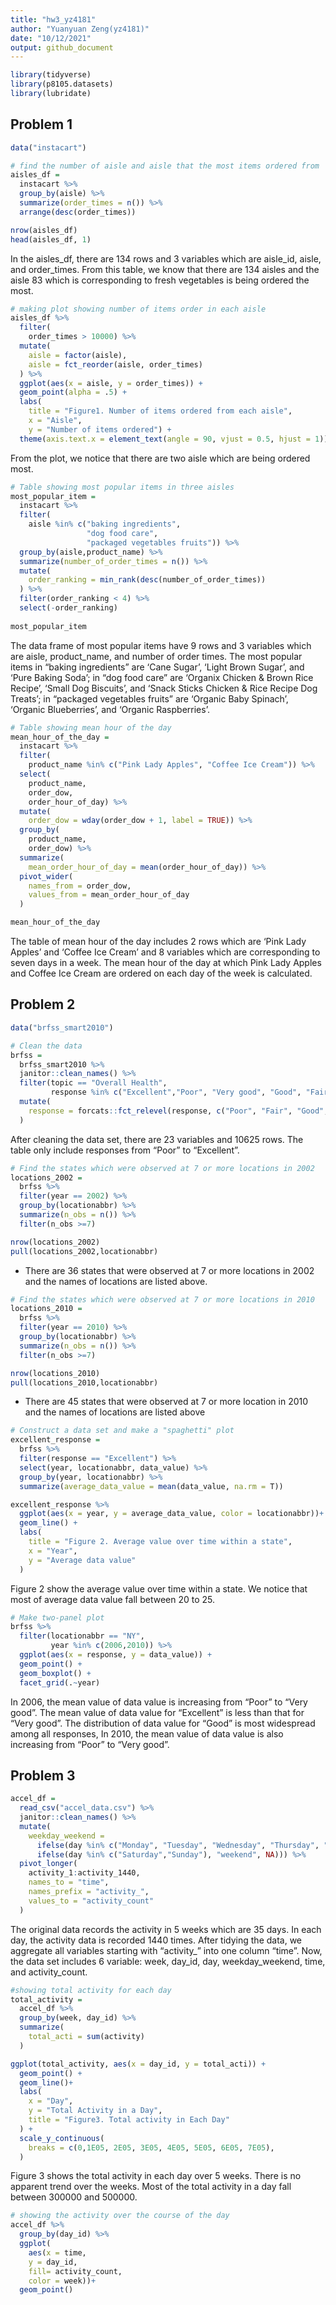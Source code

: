 ```yaml
---
title: "hw3_yz4181"
author: "Yuanyuan Zeng(yz4181)"
date: "10/12/2021"
output: github_document
---
```


```r
library(tidyverse)
library(p8105.datasets)
library(lubridate)
```

## Problem 1

```r
data("instacart")

# find the number of aisle and aisle that the most items ordered from
aisles_df =
  instacart %>% 
  group_by(aisle) %>% 
  summarize(order_times = n()) %>% 
  arrange(desc(order_times))

nrow(aisles_df)
head(aisles_df, 1)
```
In the aisles_df, there are 134 rows and 3 variables which are aisle_id, aisle, and order_times. From this table, we know that there are 134 aisles and the aisle 83 which is corresponding to fresh vegetables is being ordered the most. 

```r
# making plot showing number of items order in each aisle
aisles_df %>% 
  filter(
    order_times > 10000) %>% 
  mutate(
    aisle = factor(aisle), 
    aisle = fct_reorder(aisle, order_times)
  ) %>% 
  ggplot(aes(x = aisle, y = order_times)) +
  geom_point(alpha = .5) +
  labs(
    title = "Figure1. Number of items ordered from each aisle",
    x = "Aisle",
    y = "Number of items ordered") + 
  theme(axis.text.x = element_text(angle = 90, vjust = 0.5, hjust = 1))
```
From the plot, we notice that there are two aisle which are being ordered most. 

```r
# Table showing most popular items in three aisles
most_popular_item = 
  instacart %>% 
  filter(
    aisle %in% c("baking ingredients", 
                 "dog food care", 
                 "packaged vegetables fruits")) %>% 
  group_by(aisle,product_name) %>% 
  summarize(number_of_order_times = n()) %>% 
  mutate(
    order_ranking = min_rank(desc(number_of_order_times))
  ) %>% 
  filter(order_ranking < 4) %>% 
  select(-order_ranking)
  
most_popular_item
```
The data frame of most popular items have 9 rows and 3 variables which are aisle, product_name, and number of order times. The most popular items in "baking ingredients" are 'Cane Sugar', 'Light Brown Sugar', and 'Pure Baking Soda'; in "dog food care" are 'Organix Chicken & Brown Rice Recipe', 'Small Dog Biscuits', and 'Snack Sticks Chicken & Rice Recipe Dog Treats'; in "packaged vegetables fruits" are 'Organic Baby Spinach', 'Organic Blueberries', and 'Organic Raspberries'.


```r
# Table showing mean hour of the day
mean_hour_of_the_day =
  instacart %>% 
  filter(
    product_name %in% c("Pink Lady Apples", "Coffee Ice Cream")) %>% 
  select(
    product_name,
    order_dow,
    order_hour_of_day) %>% 
  mutate(
    order_dow = wday(order_dow + 1, label = TRUE)) %>% 
  group_by(
    product_name,
    order_dow) %>% 
  summarize(
    mean_order_hour_of_day = mean(order_hour_of_day)) %>% 
  pivot_wider(
    names_from = order_dow,
    values_from = mean_order_hour_of_day
  )

mean_hour_of_the_day
```

The table of mean hour of the day includes 2 rows which are 'Pink Lady Apples' and 'Coffee Ice Cream' and 8 variables which are corresponding to seven days in a week. The mean hour of the day at which Pink Lady Apples and Coffee Ice Cream are ordered on each day of the week is calculated.


## Problem 2

```r
data("brfss_smart2010")

# Clean the data
brfss =
  brfss_smart2010 %>% 
  janitor::clean_names() %>% 
  filter(topic == "Overall Health",
         response %in% c("Excellent","Poor", "Very good", "Good", "Fair")) %>% 
  mutate(
    response = forcats::fct_relevel(response, c("Poor", "Fair", "Good", "Very good", "Excellent"))
  )
```
After cleaning the data set, there are 23 variables and 10625 rows. The table only include responses from "Poor" to "Excellent".

```r
# Find the states which were observed at 7 or more locations in 2002
locations_2002 =
  brfss %>% 
  filter(year == 2002) %>% 
  group_by(locationabbr) %>% 
  summarize(n_obs = n()) %>% 
  filter(n_obs >=7)

nrow(locations_2002)
pull(locations_2002,locationabbr)
```
* There are 36 states that were observed at 7 or more locations in 2002 and the names of locations are listed above.

```r
# Find the states which were observed at 7 or more locations in 2010
locations_2010 = 
  brfss %>% 
  filter(year == 2010) %>% 
  group_by(locationabbr) %>% 
  summarize(n_obs = n()) %>% 
  filter(n_obs >=7)

nrow(locations_2010)
pull(locations_2010,locationabbr)
```
* There are 45 states that were observed at 7 or more location in 2010 and the names of locations are listed above

```r
# Construct a data set and make a "spaghetti" plot
excellent_response = 
  brfss %>% 
  filter(response == "Excellent") %>% 
  select(year, locationabbr, data_value) %>% 
  group_by(year, locationabbr) %>% 
  summarize(average_data_value = mean(data_value, na.rm = T))

excellent_response %>% 
  ggplot(aes(x = year, y = average_data_value, color = locationabbr))+
  geom_line() +
  labs(
    title = "Figure 2. Average value over time within a state",
    x = "Year",
    y = "Average data value"
  ) 
```
Figure 2 show the average value over time within a state. We notice that most of average data value fall between 20 to 25. 

```r
# Make two-panel plot
brfss %>%
  filter(locationabbr == "NY",
         year %in% c(2006,2010)) %>% 
  ggplot(aes(x = response, y = data_value)) +
  geom_point() + 
  geom_boxplot() +
  facet_grid(.~year)
```
In 2006, the mean value of data value is increasing from "Poor" to "Very good". The mean value of data value for "Excellent" is less than that for "Very good". The distribution of data value for "Good" is most widespread among all responses, In 2010, the mean value of data value is also increasing from "Poor" to "Very good". 

## Problem 3

```r
accel_df = 
  read_csv("accel_data.csv") %>% 
  janitor::clean_names() %>% 
  mutate(
    weekday_weekend = 
      ifelse(day %in% c("Monday", "Tuesday", "Wednesday", "Thursday", "Friday"), "weekday",
      ifelse(day %in% c("Saturday","Sunday"), "weekend", NA))) %>% 
  pivot_longer(
    activity_1:activity_1440,
    names_to = "time",
    names_prefix = "activity_",
    values_to = "activity_count"
  )

```
The original data records the activity in 5 weeks which are 35 days. In each day, the activity data is recorded 1440 times. After tidying the data, we aggregate all variables starting with "activity_" into one column "time". Now, the data set includes 6 variable: week, day_id, day, weekday_weekend, time, and activity_count.

```r
#showing total activity for each day
total_activity =
  accel_df %>% 
  group_by(week, day_id) %>% 
  summarize(
    total_acti = sum(activity)
  )

ggplot(total_activity, aes(x = day_id, y = total_acti)) +
  geom_point() +
  geom_line()+
  labs(
    x = "Day",
    y = "Total Activity in a Day",
    title = "Figure3. Total activity in Each Day"
  ) +
  scale_y_continuous(
    breaks = c(0,1E05, 2E05, 3E05, 4E05, 5E05, 6E05, 7E05),
  )
```
Figure 3 shows the total activity in each day over 5 weeks. There is no apparent trend over the weeks. Most of the total activity in a day fall between 300000 and 500000.

```r
# showing the activity over the course of the day
accel_df %>% 
  group_by(day_id) %>% 
  ggplot(
    aes(x = time,
    y = day_id, 
    fill= activity_count,
    color = week))+
  geom_point()



```

